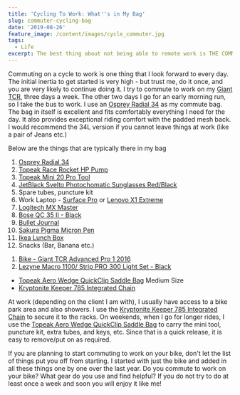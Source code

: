 ```yaml
---
title: 'Cycling To Work: What''s in My Bag'
slug: commuter-cycling-bag
date: '2019-08-26'
feature_image: /content/images/cycle_commuter.jpg
tags:
  - Life
excerpt: The best thing about not being able to remote work is THE COMMUTE
---
```

Commuting on a cycle to work is one thing that I look forward to every day. The initial inertia to get started is very high - but trust me, do it once, and you are very likely to continue doing it. I try to commute to work on my [Giant TCR](https://www.giant-bicycles.com/au/tcr-advanced-pro-1-2016), three days a week. The other two days I go for an early morning run, so I take the bus to work. I use an [Osprey Radial 34](https://www.osprey.com/au/en/product/radial-34-RADIAL34.html) as my commute bag. The bag in itself is excellent and fits comfortably everything I need for the day. It also provides exceptional riding comfort with the padded mesh back. I would recommend the 34L version if you cannot leave things at work (like a pair of Jeans etc.)

Below are the things that are typically there in my bag

<ImageCard src="/content/images/cycle_commuter.jpg" alt="" />

1.  [Osprey Radial 34](https://www.osprey.com/au/en/product/radial-34-RADIAL34.html)
2.  [Topeak Race Rocket HP Pump](https://www.topeak.com/global/en/products/mini-pumps/386-racerocket-hp)
3.  [Topeak Mini 20 Pro Tool](https://www.topeak.com/global/en/products/mini-tools/340-mini-20-pro)
4.  [JetBlack Svelto Photochomatic Sunglasses Red/Black](https://www.jetblackproducts.com/products/JBSG-SVEL-BD-FCP)
5.  Spare tubes, puncture kit
6.  Work Laptop - [Surface Pro](https://www.microsoft.com/en-au/p/surface-pro-5th-gen/8nkt9wttrbjk?activetab=pivot%3aoverviewtab) or [Lenovo X1 Extreme](https://www.lenovo.com/au/en/laptops/thinkpad/thinkpad-x/X1-Extreme-Gen-2/p/22TP2TXX1E2)
7.  [Logitech MX Master](/blog/review-six-months-and-counting-logitech-mx-master/)
8.  [Bose QC 35 II - Black](https://www.bose.com.au/en_au/products/headphones/over_ear_headphones/quietcomfort-35-wireless-ii.html)
9.  [Bullet Journal](https://www.officeworks.com.au/shop/officeworks/p/otto-a5-bullet-journal-240-page-black-fbp9909)
10.  [Sakura Pigma Micron Pen](https://www.pigmamicron.com)
11.  [Ikea Lunch Box](https://www.amazon.com/Ikea-packs-dark-turquoise-%C2%BDx5x2/dp/B074J5J5R6)
12.  Snacks (Bar, Banana etc.)

<ImageCard src="/content/images/cycle.jpg" alt="" />

1.  [Bike - Giant TCR Advanced Pro 1 2016](https://www.giant-bicycles.com/au/tcr-advanced-pro-1-2016)
2.  [Lezyne Macro 1100/ Strip PRO 300 Light Set - Black](https://www.amazon.com/LEZYNE-Macro-Drive-1100XL-Strip/dp/B071W3V15M/)

-   [Topeak Aero Wedge QuickClip Saddle Bag](https://www.topeak.com/global/de/products/saddle-bags/129-aero-wedge-pack) Medium Size
-   [Kryptonite Keeper 785 Integrated Chain](https://www.kryptonitelock.com/en/products/product-information/current-key/000853.html)

At work (depending on the client I am with), I usually have access to a bike park area and also showers. I use the [Kryptonite Keeper 785 Integrated Chain](https://www.kryptonitelock.com/en/products/product-information/current-key/000853.html) to secure it to the racks. On weekends, when I go for longer rides, I use the [Topeak Aero Wedge QuickClip Saddle Bag](https://www.topeak.com/global/de/products/saddle-bags/129-aero-wedge-pack) to carry the mini tool, puncture kit, extra tubes, and keys, etc. Since that is a quick release, it is easy to remove/put on as required.

If you are planning to start commuting to work on your bike, don't let the list of things put you off from starting. I started with just the bike and added in all these things one by one over the last year. Do you commute to work on your bike? What gear do you use and find helpful? If you do not try to do at least once a week and soon you will enjoy it like me!
